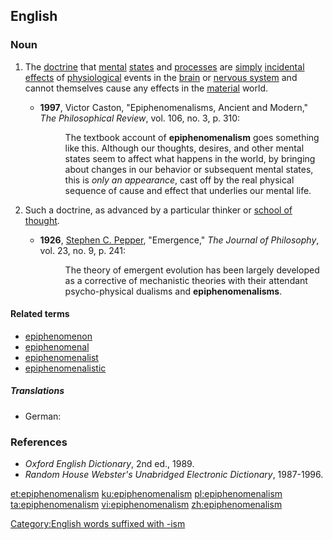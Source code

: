 ==English==
{{wikipedia}}

===Noun===
{{en-noun|~}}

# {{lb|en|philosophy|psychology|uncountable}} The [[doctrine]] that [[mental]] [[states]] and [[process]]es are [[simply]] [[incidental]] [[effects]] of [[physiological]] events in the [[brain]] or [[nervous system]] and cannot themselves cause any effects in the [[material]] world.
#* '''1997''', Victor Caston, "Epiphenomenalisms, Ancient and Modern," ''The Philosophical Review'', vol. 106, no. 3, p. 310:
#*: The textbook account of '''epiphenomenalism''' goes something like this. Although our thoughts, desires, and other mental states seem to affect what happens in the world, by bringing about changes in our behavior or subsequent mental states, this is ''only an appearance'', cast off by the real physical sequence of cause and effect that underlies our mental life.
# {{lb|en|philosophy|psychology|countable}} Such a doctrine, as advanced by a particular thinker or [[school of thought]].
#* '''1926''', [[w:Stephen_Pepper|Stephen C. Pepper]], "Emergence," ''The Journal of Philosophy'', vol. 23, no. 9, p. 241:
#*: The theory of emergent evolution has been largely developed as a corrective of mechanistic theories with their attendant psycho-physical dualisms and '''epiphenomenalisms'''.

====Related terms====
* [[epiphenomenon]]
* [[epiphenomenal]]
* [[epiphenomenalist]]
* [[epiphenomenalistic]]

=====Translations=====
{{trans-top|doctrine}}
* German: {{t+|de|Epiphänomenalismus|n}}
{{trans-mid}}
{{trans-bottom}}

===References===
* ''Oxford English Dictionary'', 2nd ed., 1989.
* ''Random House Webster's Unabridged Electronic Dictionary'', 1987-1996.

[[Category:English words suffixed with -ism]]

[[et:epiphenomenalism]]
[[ku:epiphenomenalism]]
[[pl:epiphenomenalism]]
[[ta:epiphenomenalism]]
[[vi:epiphenomenalism]]
[[zh:epiphenomenalism]]